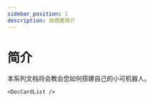 ---
sidebar_position: 1
description: 自搭建简介
---

# 简介

本系列文档将会教会您如何搭建自己的小可机器人。

```mdx-code-block
<DocCardList />
```